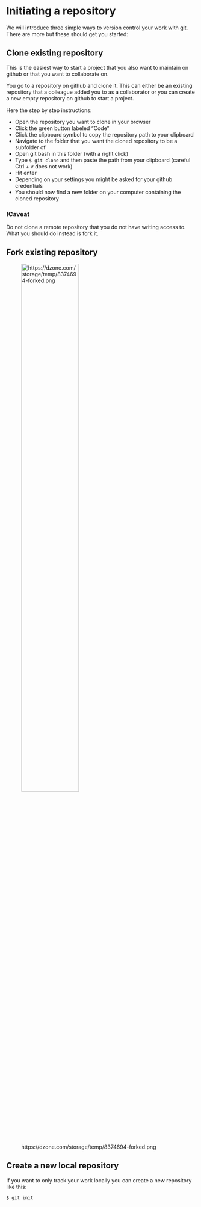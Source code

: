 # Initiating a repository

We will introduce three simple ways to version control your work with git.
There are more but these should get you started:

## Clone existing repository
This is the easiest way to start a project that you also want to maintain on github or that you want to collaborate on.

You go to a repository on github and clone it. This can either be an existing repository that a colleague added you to as a collaborator
or you can create a new empty repository on github to start a project.

Here the step by step instructions:

- Open the repository you want to clone in your browser
- Click the green button labeled "Code" 
- Click the clipboard symbol to copy the repository path to your clipboard
- Navigate to the folder that you want the cloned repository to be a subfolder of
- Open git bash in this folder (with a right click)
- Type `$ git clone` and then paste the path from your clipboard (careful Ctrl + v does not work)
- Hit enter
- Depending on your settings you might be asked for your github credentials 
- You should now find a new folder on your computer containing the cloned repository


### !Caveat

Do not clone a remote repository that you do not have writing access to. 
What you should do instead is fork it. 



## Fork existing repository
![https://dzone.com/storage/temp/8374694-forked.png](img/fork.png){ width=60% } 

## Create a new local repository
If you want to only track your work locally you can create a new repository like this: \  

`$ git init`


